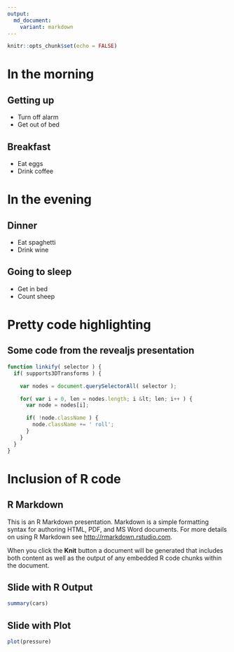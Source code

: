 ```yaml
---
output:
  md_document:
    variant: markdown
---
```


```r
knitr::opts_chunk$set(echo = FALSE)
```

# In the morning

## Getting up

- Turn off alarm
- Get out of bed

## Breakfast 

- Eat eggs
- Drink coffee

# In the evening

## Dinner

- Eat spaghetti
- Drink wine

## Going to sleep

- Get in bed
- Count sheep

# Pretty code highlighting

## Some code from the revealjs presentation

```javascript
function linkify( selector ) {
  if( supports3DTransforms ) {

    var nodes = document.querySelectorAll( selector );

    for( var i = 0, len = nodes.length; i &lt; len; i++ ) {
      var node = nodes[i];

      if( !node.className ) {
        node.className += ' roll';
      }
    }
  }
}
```

# Inclusion of R code

## R Markdown

This is an R Markdown presentation. Markdown is a simple formatting syntax for authoring HTML, PDF, and MS Word documents. For more details on using R Markdown see <http://rmarkdown.rstudio.com>.

When you click the **Knit** button a document will be generated that includes both content as well as the output of any embedded R code chunks within the document.

## Slide with R Output

```r
summary(cars)
```

## Slide with Plot

```r
plot(pressure)
```
